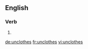 ==English==

===Verb===
{{head|en|verb form}}

# {{en-third-person singular of|unclothe}}

[[de:unclothes]]
[[fr:unclothes]]
[[vi:unclothes]]